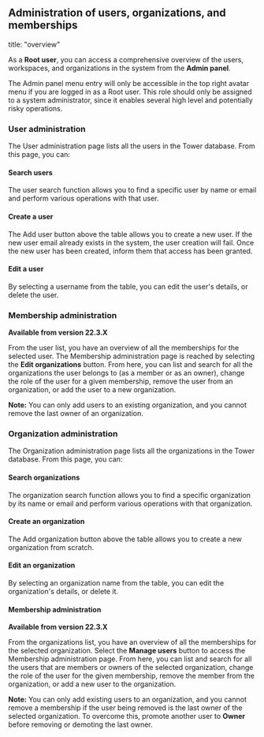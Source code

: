 ## Administration of users, organizations, and memberships

title: "overview"

As a **Root user**, you can access a comprehensive overview of the users, workspaces, and organizations in the system from the **Admin panel**.

The Admin panel menu entry will only be accessible in the top right avatar menu if you are logged in as a Root user. This role should only be assigned to a system administrator, since it enables several high level and potentially risky operations.

### User administration

The User administration page lists all the users in the Tower database. From this page, you can:

#### Search users

The user search function allows you to find a specific user by name or email and perform various operations with that user.

#### Create a user

The Add user button above the table allows you to create a new user. If the new user email already exists in the system, the user creation will fail. Once the new user has been created, inform them that access has been granted.

#### Edit a user

By selecting a username from the table, you can edit the user's details, or delete the user.

### Membership administration

**Available from version 22.3.X**

From the user list, you have an overview of all the memberships for the selected user. The Membership administration page is reached by selecting the **Edit organizations** button. From here, you can list and search for all the organizations the user belongs to (as a member or as an owner), change the role of the user for a given membership, remove the user from an organization, or add the user to a new organization.

**Note:** You can only add users to an existing organization, and you cannot remove the last owner of an organization.

### Organization administration

The Organization administration page lists all the organizations in the Tower database. From this page, you can:

#### Search organizations

The organization search function allows you to find a specific organization by its name or email and perform various operations with that organization.

#### Create an organization

The Add organization button above the table allows you to create a new organization from scratch.

#### Edit an organization

By selecting an organization name from the table, you can edit the organization's details, or delete it.

#### Membership administration

**Available from version 22.3.X**

From the organizations list, you have an overview of all the memberships for the selected organization. Select the **Manage users** button to access the Membership administration page. From here, you can list and search for all the users that are members or owners of the selected organization, change the role of the user for the given membership, remove the member from the organization, or add a new user to the organization.

**Note:** You can only add existing users to an organization, and you cannot remove a membership if the user being removed is the last owner of the selected organization. To overcome this, promote another user to **Owner** before removing or demoting the last owner.
